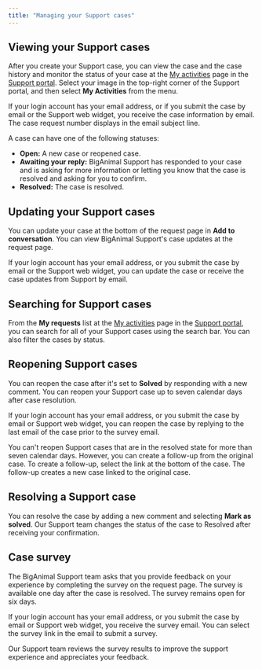 ```yaml
---
title: "Managing your Support cases"
---
```


## Viewing your Support cases

After you create your Support case, you can view the case and the case history and monitor the status of your case at the [My activities](https://support.biganimal.com/hc/en-us/requests) page in the [Support portal](https://support.biganimal.com/hc/en-us). Select your image in the top-right corner of the Support portal, and then select **My Activities** from the menu.

If your login account has your email address, or if you submit the case by email or the Support web widget, you receive the case information by email. The case request number displays in the email subject line.

A case can have one of the following statuses: 
-   **Open:** A new case or reopened case.
-   **Awaiting your reply:** BigAnimal Support has responded to your case and is asking for more information or letting you know that the case is resolved and asking for you to confirm.
-   **Resolved:** The case is resolved. 

## Updating your Support cases

You can update your case at the bottom of the request page in **Add to conversation**. You can view BigAnimal Support's case updates at the request page. 

If your login account has your email address, or you submit the case by email or the Support web widget, you can update the case or receive the case updates from Support by email.

## Searching for Support cases

From the **My requests** list at the [My activities](https://support.biganimal.com/hc/en-us/requests) page in the [Support portal](https://support.biganimal.com/hc/en-us), you can search for all of your Support cases using the search bar. You can also filter the cases by status.

## Reopening Support cases

You can reopen the case after it's set to **Solved** by responding with a new comment. You can reopen your Support case up to seven calendar days after case resolution. 

If your login account has your email address, or you submit the case by email or Support web widget, you can reopen the case by replying to the last email of the case prior to the survey email.

You can't reopen Support cases that are in the resolved state for more than seven calendar days. However, you can create a follow-up from the original case. To create a follow-up, select the link at the bottom of the case. The follow-up creates a new case linked to the original case.

## Resolving a Support case

You can resolve the case by adding a new comment and selecting **Mark as solved**. Our Support team changes the status of the case to Resolved after receiving your confirmation.  

## Case survey

The BigAnimal Support team asks that you provide feedback on your experience by completing the survey on the request page. The survey is available one day after the case is resolved. The survey remains open for six days. 

If your login account has your email address, or you submit the case by email or Support web widget, you receive the survey email. You can select the survey link in the email to submit a survey.

Our Support team reviews the survey results to improve the support experience and appreciates your feedback.
